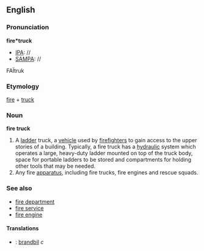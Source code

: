 ==English==

===Pronunciation===
'''fire*truck'''
*[[IPA]]: //
*[[SAMPA]]: //
FA&Iuml;truk

===Etymology===
[[fire]] + [[truck]]

=== Noun ===
'''fire truck'''
# A [[ladder]] truck, a [[vehicle]] used by [[firefighter]]s to gain access to the upper stories of a building.  Typically, a fire truck has a [[hydraulic]] system which operates a large, heavy-duty ladder mounted on top of the truck body, space for portable ladders to be stored and compartments for holding other tools that may be needed. 
# Any fire [[apparatus]], including fire trucks, fire engines and rescue squads.

===See also===
*[[fire department]]
*[[fire service]]
*[[fire engine]]

====Translations====
*{{sv}}: [[brandbil]] ''c''